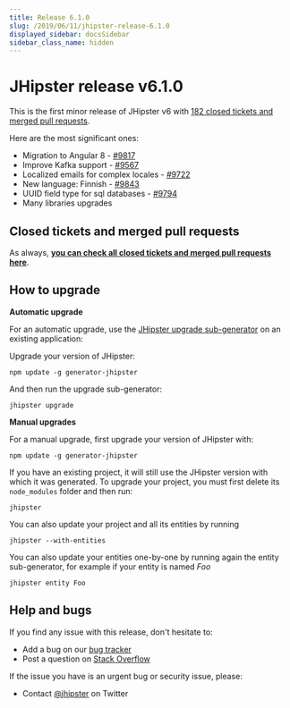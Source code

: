 ```yaml
---
title: Release 6.1.0
slug: /2019/06/11/jhipster-release-6.1.0
displayed_sidebar: docsSidebar
sidebar_class_name: hidden
---
```


JHipster release v6.1.0
==================

This is the first minor release of JHipster v6 with [182 closed tickets and merged pull requests](https://github.com/jhipster/generator-jhipster/issues?q=milestone%3A6.1.0+is%3Aclosed).

Here are the most significant ones:

- Migration to Angular 8 - [#9817](https://github.com/jhipster/generator-jhipster/pull/9817)
- Improve Kafka support - [#9567](https://github.com/jhipster/generator-jhipster/pull/9567)
- Localized emails for complex locales - [#9722](https://github.com/jhipster/generator-jhipster/pull/9722)
- New language: Finnish - [#9843](https://github.com/jhipster/generator-jhipster/pull/9843)
- UUID field type for sql databases - [#9794](https://github.com/jhipster/generator-jhipster/pull/9794)
- Many libraries upgrades


Closed tickets and merged pull requests
------------
As always, __[you can check all closed tickets and merged pull requests here](https://github.com/jhipster/generator-jhipster/issues?q=milestone%3A6.1.0+is%3Aclosed)__.

How to upgrade
------------

**Automatic upgrade**

For an automatic upgrade, use the [JHipster upgrade sub-generator](/upgrading-an-application/) on an existing application:

Upgrade your version of JHipster:

```
npm update -g generator-jhipster
```

And then run the upgrade sub-generator:

```
jhipster upgrade
```

**Manual upgrades**

For a manual upgrade, first upgrade your version of JHipster with:

```
npm update -g generator-jhipster
```

If you have an existing project, it will still use the JHipster version with which it was generated.
To upgrade your project, you must first delete its `node_modules` folder and then run:

```
jhipster
```

You can also update your project and all its entities by running

```
jhipster --with-entities
```

You can also update your entities one-by-one by running again the entity sub-generator, for example if your entity is named _Foo_

```
jhipster entity Foo
```

Help and bugs
--------------

If you find any issue with this release, don't hesitate to:

- Add a bug on our [bug tracker](https://github.com/jhipster/generator-jhipster/issues?state=open)
- Post a question on [Stack Overflow](http://stackoverflow.com/tags/jhipster/info)

If the issue you have is an urgent bug or security issue, please:

- Contact [@jhipster](https://twitter.com/jhipster) on Twitter
